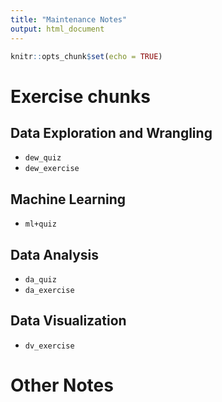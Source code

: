 ```yaml
---
title: "Maintenance Notes"
output: html_document
---
```


```r
knitr::opts_chunk$set(echo = TRUE)
```

# Exercise chunks
## Data Exploration and Wrangling

* `dew_quiz`
* `dew_exercise`

## Machine Learning

* `ml+quiz`

## Data Analysis

* `da_quiz`
* `da_exercise`

## Data Visualization

* `dv_exercise`

# Other Notes
